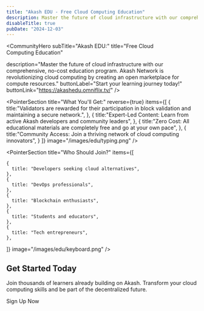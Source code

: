 ```yaml
---
title: "Akash EDU - Free Cloud Computing Education"
description: Master the future of cloud infrastructure with our comprehensive, no-cost education program.
disableTitle: true
pubDate: "2024-12-03"
---
```



<CommunityHero
  subTitle="Akash EDU:"
  title="Free Cloud <br class='md:hidden'/> Computing Education"
  
  description="Master the future of cloud infrastructure with our comprehensive, no-cost education program. Akash Network is revolutionizing cloud computing by creating an open marketplace for compute resources."
  buttonLabel="Start your learning journey today!"
  buttonLink="https://akashedu.omniflix.tv/"
/>

<PointerSection
  title="What You'll Get:"
  reverse={true}
 items={[
  {
    title:"Validators are rewarded for their participation in block validation and maintaining a secure network.",
  },
  {
    title:"Expert-Led Content: Learn from active Akash developers and community leaders",
  },
  {
    title:"Zero Cost: All educational materials are completely free and go at your own pace",
  },
  {
    title:"Community Access: Join a thriving network of cloud computing innovators",
  }
 ]}
  image="/images/edu/typing.png"
/>


<div className="mt-20 md:mt-40"/>

<PointerSection
  title="Who Should Join?"
  items={[
  
    {
      title: "Developers seeking cloud alternatives",
    },
    {
      title: "DevOps professionals",
    },
    {
      title: "Blockchain enthusiasts",
    },
    {
      title: "Students and educators",
    },
    {
      title: "Tech entrepreneurs",
    },
  ]}
  image="/images/edu/keyboard.png"
/>

<div className="mt-20 md:mt-40"/>


<div className="flex flex-col  not-prose  justify-center items-center">
  <h2 className="text-3xl font-semibold text-center">Get Started Today</h2>
  <p className="text-center text-sm md:text-base mt-4">Join thousands of learners already building on Akash. 
Transform your cloud computing skills and be part of the decentralized future.</p>
  <ButtonLink arrow className="mt-10 " link="https://akashedu.omniflix.tv/" variant="secondary" size="lg" >
Sign Up Now
  </ButtonLink>
</div>


